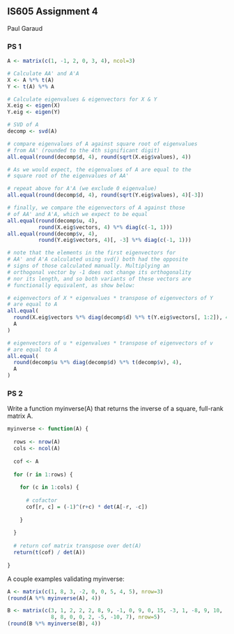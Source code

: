 ## IS605 Assignment 4
Paul Garaud

### PS 1
```r
A <- matrix(c(1, -1, 2, 0, 3, 4), ncol=3)

# Calculate AA' and A'A
X <- A %*% t(A)
Y <- t(A) %*% A

# Calculate eigenvalues & eigenvectors for X & Y
X.eig <- eigen(X)
Y.eig <- eigen(Y)

# SVD of A
decomp <- svd(A)

# compare eigenvalues of A against square root of eigenvalues
# from AA' (rounded to the 4th significant digit)
all.equal(round(decomp$d, 4), round(sqrt(X.eig$values), 4))

# As we would expect, the eigenvalues of A are equal to the
# square root of the eigenvalues of AA'

# repeat above for A'A (we exclude 0 eigenvalue)
all.equal(round(decomp$d, 4), round(sqrt(Y.eig$values), 4)[-3])

# finally, we compare the eigenvectors of A against those
# of AA' and A'A, which we expect to be equal
all.equal(round(decomp$u, 4), 
          round(X.eig$vectors, 4) %*% diag(c(-1, 1)))
all.equal(round(decomp$v, 4), 
          round(Y.eig$vectors, 4)[, -3] %*% diag(c(-1, 1)))

# note that the elements in the first eigenvectors for 
# AA' and A'A calculated using svd() both had the opposite
# signs of those calculated manually. Multiplying an
# orthogonal vector by -1 does not change its orthogonality
# nor its length, and so both variants of these vectors are
# functionally equivalent, as show below:

# eigenvectors of X * eigenvalues * transpose of eigenvectors of Y
# are equal to A
all.equal(
  round(X.eig$vectors %*% diag(decomp$d) %*% t(Y.eig$vectors[, 1:2]), 4),
  A
)

# eigenvectors of u * eigenvalues * transpose of eigenvectors of v
# are equal to A
all.equal(
  round(decomp$u %*% diag(decomp$d) %*% t(decomp$v), 4),
  A
)
```

### PS 2
Write a function myinverse(A) that returns the inverse of a square, full-rank matrix A.
```r
myinverse <- function(A) {
  
  rows <- nrow(A)
  cols <- ncol(A)
  
  cof <- A
  
  for (r in 1:rows) {
    
    for (c in 1:cols) {
      
      # cofactor
      cof[r, c] = (-1)^(r+c) * det(A[-r, -c])
      
    }
    
  }
  
  # return cof matrix transpose over det(A)
  return(t(cof) / det(A))
  
}
```

A couple examples validating myinverse:
```r
A <- matrix(c(1, 8, 3, -2, 0, 0, 5, 4, 5), nrow=3)
(round(A %*% myinverse(A), 4))

B <- matrix(c(3, 1, 2, 2, 2, 8, 9, -1, 0, 9, 0, 15, -3, 1, -8, 9, 10, 
              8, 8, 0, 0, 2, -5, -10, 7), nrow=5)
(round(B %*% myinverse(B), 4))
```
